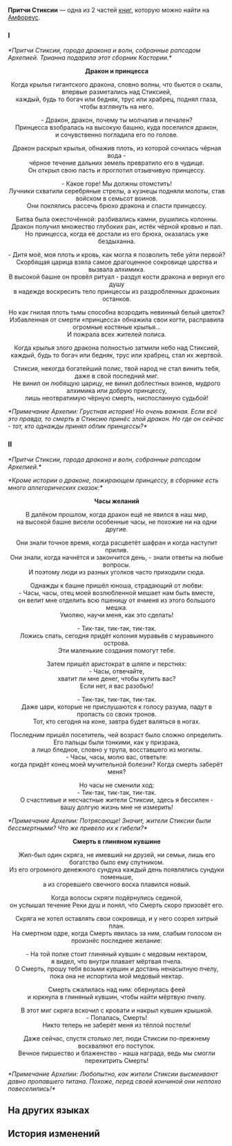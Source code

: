 {{Книга Инфобокс
|id           = 527
|Название     = 
|Изображение  = Предмет Притчи Стиксии I.png
|Мир          = Амфореус
|Томов        = 2
|Автор        = <!--нужно добавить-->
|Описание     = Притчи Стиксии, города дракона и волн, собранные рапсодом Архепией.
|Том1         = {{tx}}
|Источник1    = {{tx|Отсутствует источник}}
|Том2         = {{tx}}
|Источник2    = {{tx|Отсутствует источник}}
|Персонажи    = 
|Фракции      = 
}}
'''Притчи Стиксии''' — одна из 2 частей [[Книги|книг]], которую можно найти на [[Амфореус]].
<!--
==Получение==
<gallery>
Книга НАЗВАНИЕ.png|НАЗВАНИЕ
Локация НАЗВАНИЕ.png|Расположение на карте. Ближайший пространственный якорь «[[НАЗВАНИЕ]]»
</gallery>
-->
===I===
''*Притчи Стиксии, города дракона и волн, собранные рапсодом Архепией. Трианна подарила этот сборник Кастории.*''


<div align="center">'''Дракон и принцесса'''

Когда крылья гигантского дракона, словно волны, что бьются о скалы, впервые разметались над Стиксией,<br />
каждый, будь то богач или бедняк, трус или храбрец, поднял глаза, чтобы взглянуть на него.


- Дракон, дракон, почему ты молчалив и печален?<br />
Принцесса взобралась на высокую башню, куда поселился дракон,<br />
и сочувственно погладила его по голове.

Дракон раскрыл крылья, обнажив плоть, из которой сочилась чёрная вода -<br />
чёрное течение дальних земель превратило его в чудище.<br />
Он открыл свою пасть и проглотил отзывчивую принцессу.

- Какое горе! Мы должны отомстить!<br />
Лучники схватили серебряные стрелы, а кузнецы подняли молоты, став войском в семьсот воинов.<br />
Они поклялись рассечь брюхо дракона и спасти принцессу.


Битва была ожесточённой: разбивались камни, рушились колонны.<br />
Дракон получил множество глубоких ран, истёк чёрной кровью и пал.<br />
Но принцесса, когда её достали из его брюха, оказалась уже бездыханна.

- Дитя моё, моя плоть и кровь, как могла я позволить тебе уйти первой?<br />
Скорбящая царица взяла самое драгоценное сокровище царства и вызвала алхимика.<br />
В высокой башне он провёл ритуал - раздул кости дракона и вернул его душу<br />
в надежде воскресить тело принцессы из раздробленных драконьих останков.


Но как гнилая плоть тьмы способна возродить невинный белый цветок?<br />
Избавленная от смерти «принцесса» обнажила свои когти, расправила огромные костяные крылья...<br />
И пожрала всех жителей полиса.

Когда крылья злого дракона полностью затмили небо над Стиксией,<br />
каждый, будь то богач или бедняк, трус или храбрец, стал их жертвой.

Стиксия, некогда богатейший полис, твой народ не стал винить тебя, даже в свой последний миг.<br />
Не винил он любящую царицу, не винил доблестных воинов, мудрого алхимика или добрую принцессу,<br />
лишь неотвратимую чёрную смерть, ниспосланную судьбой!</div>


''*Примечание Архепии: Грустная история! Но очень важная. Если всё это правда, то смерть в Стиксию принёс злой дракон. Но где он сейчас - тот, кто однажды принял облик принцессы?*''

===II===
''*Притчи Стиксии, города дракона и волн, собранные рапсодом Архепией.*''

''*Кроме истории о драконе, пожирающем принцессу, в сборнике есть много аллегорических сказок:*''


<div align="center">'''Часы желаний'''


В далёком прошлом, когда дракон ещё не явился в наш мир,<br />
на высокой башне висели особенные часы, не похожие ни на одни другие.


Они знали точное время, когда расцветёт шафран и когда наступит прилив.<br />
Они знали, когда начнётся и закончится день, - знали ответы на любые вопросы.<br />
И поэтому люди из разных уголков часто приходили сюда.

Однажды к башне пришёл юноша, страдающий от любви:<br />
- Часы, часы, отец моей возлюбленной мешает нам быть вместе,<br />
он велит мне отделить всю пшеницу от ячменя из этого большого мешка.<br />
Умоляю, научи меня, как это сделать!

- Тик-так, тик-так, тик-так.<br />
Ложись спать, сегодня придёт колония муравьёв с муравьиного острова.<br />
Эти маленькие создания помогут тебе.


Затем пришёл аристократ в шляпе и перстнях:<br />
- Часы, отвечайте,<br />
хватит ли мне денег, чтобы купить вас?<br />
Если нет, я вас разобью!

- Тик-так, тик-так, тик-так.<br />
Даже цари, которые не прислушаются к голосу разума, падут в пропасть со своих тронов.<br />
Тот, кто сегодня на коне, завтра будет валяться в ногах.

Последним пришёл посетитель, чей возраст было сложно определить. Его пальцы были тонкими, как у призрака,<br />
а лицо бледное, словно у трупа, восставшего из могилы.<br />
- Часы, часы, молю вас, ответьте:<br />
когда придёт конец моей мучительной болезни? Когда смерть заберёт меня?

Но часы не сменили ход:<br />
- Тик-так, тик-так, тик-так.<br />
О счастливые и несчастные жители Стиксии, здесь я бессилен -<br />
вашу долгую жизнь мне не измерить!</div>


''*Примечание Архепии: Потрясающе! Значит, жители Стиксии были бессмертными? Что же привело их к гибели?*''


<div align="center">'''Смерть в глиняном кувшине'''


Жил-был один скряга, не имевший ни друзей, ни семьи, лишь его богатство было ему спутником.<br />
Из его огромного денежного сундука каждый день появлялись сундуки поменьше,<br />
а из сгоревшего свечного воска плавился новый.


Когда волосы скряги подёрнулись сединой,<br />
он услышал течение Реки душ и понял, что Смерть скоро призовёт его.


Скряга не хотел оставлять свои сокровища, и у него созрел хитрый план.<br />
На смертном одре, когда Смерть явилась за ним, слабым голосом он произнёс последнее желание:

- На той полке стоит глиняный кувшин с медовым нектаром,<br />
я видел, что внутри плавает мёртвая пчела.<br />
О Смерть, прошу тебя возьми кувшин и достань ненасытную пчелу,<br />
пока она не испортила мой медовый нектар.


Смерть сжалилась над ним: обернулась феей<br />
и юркнула в глиняный кувшин, чтобы найти мёртвую пчелу.


В этот миг скряга вскочил с кровати и накрыл кувшин крышкой.<br />
- Попалась, Смерть!<br />
Никто теперь не заберёт меня из тёплой постели!


Даже сейчас, спустя столько лет, люди Стиксии по-прежнему восхваляют его поступок.<br />
Вечное пиршество и блаженство - наша награда, ведь мы смогли перехитрить Смерть!</div>


''*Примечание Архепии: Любопытно, как жители Стиксии высмеивают давно пропавшего титана. Похоже, перед своей кончиной они неплохо повеселились!*''

==На других языках==
{{На других языках
|en   = Styxia Fables
|zhs  = 斯缇科西亚寓言集
|zht  = 斯緹科西亞寓言集
|ja   = スティコシア寓話集
|ko   = 스틱시아 우화집
|es   = Fábulas de Estisia
|fr   = Fables de Styxie
|ru   = Притчи Стиксии
|th   = ชุดนิทาน Styxia
|vi   = Tập Ngụ Ngôn Styxia
|de   = Fabeln aus Styxia
|id   = Kumpulan Fabel Styxia
|pt   = Fábulas de Styxia
}}

==История изменений==
{{История изменений|3.2}}